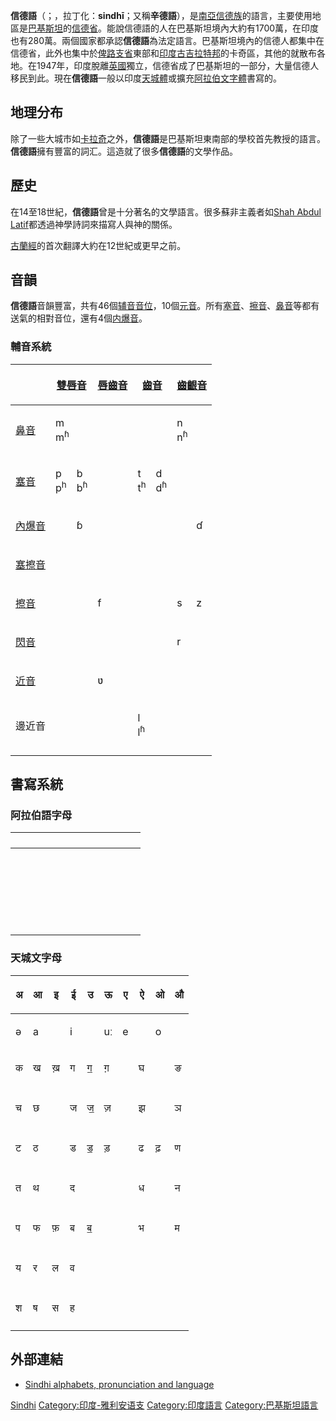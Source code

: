{{not|德语}}
{{Infobox language
| name        = 信德语
| nativename  = {{rtl-lang|ar|سنڌي}}, {{lang|hi|सिन्धी}} ''sindhī''
| states      = [[巴基斯坦|巴基斯坦]], [[印度|印度]]; 也包括[[香港|香港]], [[阿曼|阿曼]], [[菲律賓|菲律賓]], [[新加坡|新加坡]], [[阿聯酋|阿聯酋]], [[英國|英國]], [[美國|美國]]
| region      = [[南亞|南亞]]
| speakers    = 1.97千萬
<!-- 過時參數 | rank        = 47 -->
| familycolor = 印歐語系
| fam1        = [[印欧语系|印欧语系]]
| fam2        = [[印度-伊朗語族|印度-伊朗語族]]
| fam3        = [[印度-雅利安語支|印度-雅利安語支]]
| fam4        = 西北地區
| nation      = [[巴基斯坦|巴基斯坦]], [[印度|印度]]
| iso1        = sd
| iso2        = snd
| iso3        = snd
| notice      = Indic
}}
'''信德語'''（{{rtl-lang|ar|سنڌي}}；{{lang|hi|सिन्धी}}，拉丁化：'''sindhī'''；又稱'''辛德語'''），是[[南亞|南亞]][[信德族|信德族]]的語言，主要使用地區是[[巴基斯坦|巴基斯坦]]的[[信德省|信德省]]。能說信德語的人在巴基斯坦境內大約有1700萬，在印度也有280萬。兩個國家都承認'''信德語'''為法定語言。巴基斯坦境內的信德人都集中在信德省，此外也集中於[[俾路支省|俾路支省]]東部和[[印度|印度]][[古吉拉特邦|古吉拉特邦]]的卡奇區，其他的就散布各地。在1947年，印度脫離[[英國|英國]]獨立，信德省成了巴基斯坦的一部分，大量信德人移民到此。現在'''信德語'''一般以印度[[天城體|天城體]]或擴充[[阿拉伯文|阿拉伯文字體]]書寫的。

==地理分布==
除了一些大城市如[[卡拉奇|卡拉奇]]之外，'''信德語'''是巴基斯坦東南部的學校首先教授的語言。'''信德語'''擁有豐富的詞汇。這造就了很多'''信德語'''的文學作品。

== 歷史 ==
在14至18世紀，'''信德語'''曾是十分著名的文學語言。很多蘇非主義者如[[Shah_Abdul_Latif|Shah Abdul Latif]]都透過神學詩詞來描寫人與神的關係。

[[古蘭經|古蘭經]]的首次翻譯大約在12世紀或更早之前。

== 音韻 ==
'''信德語'''音韻豐富，共有46個[[辅音|辅音]][[音位|音位]]，10個[[元音|元音]]。所有[[塞音|塞音]]、[[擦音|擦音]]、[[鼻音_(辅音)|鼻音]]等都有送氣的相對音位，還有4個[[内爆音|内爆音]]。

=== 輔音系統 ===
{| class="wikitable nounderlines" style="font-family: Arial;"
|-
!
! colspan="2" | [[雙唇音|雙唇音]]
! colspan="2" | [[唇齒音|唇齒音]]
! colspan="2" | [[齒音|齒音]]
! colspan="2" | [[齒齦音|齒齦音]]
! colspan="2" | [[齦後音|齦後音]]
! colspan="2" | [[齦齶音|齦齶音]]
! colspan="2" | [[軟齶音|軟齶音]]
! colspan="2" | [[聲門音|聲門音]]
|- align=center
| [[鼻音_(辅音)|鼻音]]
| colspan="2" | m<br />m<sup>ɦ</sup>
| colspan="2" |
| colspan="2" |
| colspan="2" | n<br />n<sup>ɦ</sup>
| colspan="2" | ɳ<br />ɳ<sup>ɦ</sup>
| colspan="2" | ɲ
| colspan="2" | ŋ
| colspan="2" |
|- align=center
| [[塞音|塞音]]
| p<br />p<sup>h</sup>
| b<br />b<sup>ɦ</sup>
| colspan="2" |
| t<br />t<sup>h</sup>
| d<br />d<sup>ɦ</sup>
| colspan="2" |
| ʈ<br />ʈ<sup>h</sup>
| ɖ<br />ɖ<sup>ɦ</sup>
| colspan="2" |
| k<br />k<sup>h</sup>
| g<br />g<sup>ɦ</sup>
| colspan="2" |
|- align=center
| [[內爆音|內爆音]]
|
| ɓ
| colspan="2" |
| colspan="2" |
|
| ɗ
| colspan="2" |
|
| ʄ
|
| ɠ
| colspan="2" |
|- align=center
| [[塞擦音|塞擦音]]
| colspan="2" |
| colspan="2" |
| colspan="2" |
| colspan="2" |
| colspan="2" |
| c<br />c<sup>h</sup>
| ɟ<br />ɟ<sup>ɦ</sup>
| colspan="2" |
| colspan="2" |
|- align=center
| [[擦音|擦音]]
| colspan="2" |
| f
|
| colspan="2" |
| s
| z
| ʂ
|
| colspan="2" |
| x
| ɣ
| h
|
|- align=center
| [[閃音|閃音]]
| colspan="2" |
| colspan="2" |
| colspan="2" |
| colspan="2" | r
| colspan="2" | ɽ<br />ɽ<sup>ɦ</sup>
| colspan="2" |
| colspan="2" |
| colspan="2" |
|- align=center
| [[近音|近音]]
| colspan="2" |
| colspan="2" | ʋ
| colspan="2" |
| colspan="2" |
| colspan="2" |
| colspan="2" | j
| colspan="2" |
| colspan="2" |
|- align=center
| 邊近音
| colspan="2" |
| colspan="2" |
| colspan="2" | l<br />l<sup>ɦ</sup>
| colspan="2" |
| colspan="2" |
| colspan="2" |
| colspan="2" |
| colspan="2" |
|- align=center
|}

== 書寫系統 ==
=== 阿拉伯語字母 ===

{| class="wikitable" style="text-align:center;"
! <span style="font-size:125%">{{lang|sd|جھ}}
! <span style="font-size:125%">{{lang|sd|ڄ}}
! <span style="font-size:125%">{{lang|sd|ج}}
! <span style="font-size:125%">{{lang|sd|پ}}
! <span style="font-size:125%">{{lang|sd|ث}}
! <span style="font-size:125%">{{lang|sd|ٺ}}
! <span style="font-size:125%">{{lang|sd|ٽ}}
! <span style="font-size:125%">{{lang|sd|ٿ}}
! <span style="font-size:125%">{{lang|sd|ت}}
! <span style="font-size:125%">{{lang|sd|ڀ}}
! <span style="font-size:125%">{{lang|sd|ٻ}}
! <span style="font-size:125%">{{lang|sd|ب}}
! <span style="font-size:125%">{{lang|sd|ا}}
|-
| {{IPA|ɟʱ}}
| {{IPA|ʄ}}
| {{IPA|ɟ}}
| {{IPA|p}}
| {{IPA|s}}
| {{IPA|ʈʰ}}
| {{IPA|ʈ}}
| {{IPA|tʰ}}
| {{IPA|t}}
| {{IPA|bʱ}}
| {{IPA|ɓ}}
| {{IPA|b}}
| {{IPA|ɑː}} {{IPA|ʔ}} {{IPA|∅}}
|-
! <span style="font-size:125%">{{lang|sd|ڙ}}
! <span style="font-size:125%">{{lang|sd|ر}}
! <span style="font-size:125%">{{lang|sd|ذ}}
! <span style="font-size:125%">{{lang|sd|ڍ}}
! <span style="font-size:125%">{{lang|sd|ڊ}}
! <span style="font-size:125%">{{lang|sd|ڏ}}
! <span style="font-size:125%">{{lang|sd|ڌ}}
! <span style="font-size:125%">{{lang|sd|د}}
! <span style="font-size:125%">{{lang|sd|خ}}
! <span style="font-size:125%">{{lang|sd|ح}}
! <span style="font-size:125%">{{lang|sd|ڇ}}
! <span style="font-size:125%">{{lang|sd|چ}}
! <span style="font-size:125%">{{lang|sd|ڃ}}
|-
| {{IPA|ɽ}}
| {{IPA|r}}
| {{IPA|z}}
| {{IPA|ɖʱ}}
| {{IPA|ɖ}}
| {{IPA|ɗ}}
| {{IPA|dʱ}}
| {{IPA|d}}
| {{IPA|x}}
| {{IPA|h}}
| {{IPA|cʰ}}
| {{IPA|c}}
| {{IPA|ɲ}}
|-
! <span style="font-size:125%">{{lang|sd|ڪ}}
! <span style="font-size:125%">{{lang|sd|ق}}
! <span style="font-size:125%">{{lang|sd|ڦ}}
! <span style="font-size:125%">{{lang|sd|ف}}
! <span style="font-size:125%">{{lang|sd|غ}}
! <span style="font-size:125%">{{lang|sd|ع}}
! <span style="font-size:125%">{{lang|sd|ظ}}
! <span style="font-size:125%">{{lang|sd|ط}}
! <span style="font-size:125%">{{lang|sd|ض}}
! <span style="font-size:125%">{{lang|sd|ص}}
! <span style="font-size:125%">{{lang|sd|ش}}
! <span style="font-size:125%">{{lang|sd|س}}
! <span style="font-size:125%">{{lang|sd|ز}}
|-
| {{IPA|k}}
| {{IPA|q}}
| {{IPA|pʰ}}
| {{IPA|f}}
| {{IPA|ɣ}}
| {{IPA|ɑː}} {{IPA|oː}} {{IPA|eː}} {{IPA|ʔ}} {{IPA|ʕ}} {{IPA|∅}}
| {{IPA|z}}
| {{IPA|t}}
| {{IPA|z}}
| {{IPA|s}}
| {{IPA|ʃ}}
| {{IPA|s}}
| {{IPA|z}}
|-
! <span style="font-size:125%">{{lang|sd|ي}}
! <span style="font-size:125%">{{lang|sd|ء}}
! <span style="font-size:125%">{{lang|sd|ھ}}
! <span style="font-size:125%">{{lang|sd|و}}
! <span style="font-size:125%">{{lang|sd|ڻ}}
! <span style="font-size:125%">{{lang|sd|ن}}
! <span style="font-size:125%">{{lang|sd|م}}
! <span style="font-size:125%">{{lang|sd|ل}}
! <span style="font-size:125%">{{lang|sd|ڱ}}
! <span style="font-size:125%">{{lang|sd|گھ}}
! <span style="font-size:125%">{{lang|sd|ڳ}}
! <span style="font-size:125%">{{lang|sd|گ}}
! <span style="font-size:125%">{{lang|sd|ک}}
|-
| {{IPA|j}} {{IPA|iː}}
| {{IPA|}}
| {{IPA|h}}
| {{IPA|ʋ}} {{IPA|ʊ}} {{IPA|oː}} {{IPA|ɔː}} {{IPA|uː}}
| {{IPA|ɳ}}
| {{IPA|n}}
| {{IPA|m}}
| {{IPA|l}}
| {{IPA|ŋ}}
| {{IPA|ɡʱ}}
| {{IPA|ɠ}}
| {{IPA|ɡ}}
| {{IPA|kʰ}}
|}

=== 天城文字母 ===

{| class="wikitable" style="text-align: center;"
! अ
! आ
! इ
! ई
! उ
! ऊ
! ए
! ऐ
! ओ
! औ
|-
| ə
| a
| {{IPA|ɪ}}
| i
| {{IPA|ʊ}}
| uː
| e
| {{IPA|ɛ}}
| o
| {{IPA|ɔ}}
|-
! क
! ख
! ख़
! ग
! ग॒
! ग़
!
! घ
!
! ङ
|-
| {{IPA|k}}
| {{IPA|kʰ}}
| {{IPA|x}}
| {{IPA|ɡ}}
| {{IPA|ɠ}}
| {{IPA|ɣ}}
|
| {{IPA|ɡʱ}}
|
| {{IPA|ŋ}}
|-
! च
! छ
!
! ज
! ज॒
! ज़
!
! झ
!
! ञ
|-
| {{IPA|c}}
| {{IPA|cʰ}}
|
| {{IPA|ɟ}}
| {{IPA|ʄ}}
| {{IPA|z}}
|
| {{IPA|ɟʱ}}
|
| {{IPA|ɲ}}
|-
! ट
! ठ
!
! ड
! ड॒
! ड़
!
! ढ
! ढ़
! ण
|-
| {{IPA|ʈ}}
| {{IPA|ʈʰ}}
|
| {{IPA|ɖ}}
| {{IPA|ɗ}}
| {{IPA|ɽ}}
|
| {{IPA|ɖʱ}}
| {{IPA|ɽʱ}}
| {{IPA|ɳ}}
|-
! त
! थ
!
! द
!colspan="3"|
! ध
!
! न
|-
| {{IPA|t}}
| {{IPA|tʰ}}
|
| {{IPA|d}}
|colspan="3"|
| {{IPA|dʱ}}
|
| {{IPA|n}}
|-
! प
! फ
! फ़
! ब
! ब॒
!colspan="2"|
! भ
!
! म
|-
| {{IPA|p}}
| {{IPA|pʰ}}
| {{IPA|f}}
| {{IPA|b}}
| {{IPA|ɓ}}
|colspan="2"|
| {{IPA|bʱ}}
|
| {{IPA|m}}
|-
! य
! र
! ल
! व
!colspan="6"|
|-
| {{IPA|j}}
| {{IPA|r}}
| {{IPA|l}}
| {{IPA|ʋ}}
|-
! श
! ष
! स
! ह
!colspan="6"|
|-
| {{IPA|ʃ}}
| {{IPA|ʂ}}
| {{IPA|s}}
| {{IPA|h}}
|colspan="6"|
|}

== 外部連結 ==
{{InterWiki|code=sd}}
* [http://www.omniglot.com/writing/sindhi.htm Sindhi alphabets, pronunciation and language]{{Wayback|url=http://www.omniglot.com/writing/sindhi.htm |date=20110505171212 }}

{{印度語言}}
{{巴基斯坦语言}}
{{Authority control}}

[[Category:印度官方語言|Sindhi]]
[[Category:印度-雅利安语支|Category:印度-雅利安语支]]
[[Category:印度語言|Category:印度語言]]
[[Category:巴基斯坦語言|Category:巴基斯坦語言]]